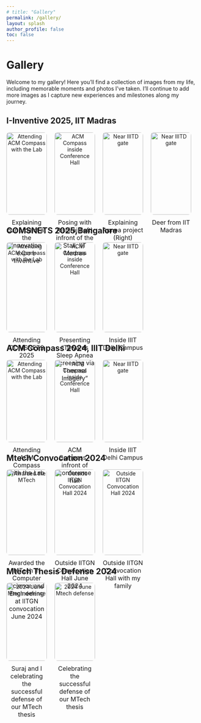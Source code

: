 ```yaml
---
# title: "Gallery"
permalink: /gallery/
layout: splash
author_profile: false
toc: false
---
```


<style>

.gallery-container {
  display: flex;
  flex-wrap: wrap;
  justify-content: flex-start;
  gap: 20px;
}
.gallery-item {
  width: calc(25% - 20px); 
  box-sizing: border-box;
  text-align: center;
}
.gallery-item img {
  width: 100%;
  height: auto; 
  object-fit: cover; 
  border-radius: 8px;
}
.gallery-item p {
  margin-top: 10px;
  font-size: 16px;
}

</style>
  

# Gallery 

Welcome to my gallery! Here you'll find a collection of images from my life, including memorable moments and photos I've taken. I'll continue to add more images as I capture new experiences and milestones along my journey.

## I-Inventive 2025, IIT Madras

:::{.gallery-container}
<div class="gallery-item">
  <img src="images/gallery/I-Inventive25_1.jpeg" alt="Attending ACM Compass with the Lab">
  <p>Explaining our project at the innovation expo I-Inventive</p>
</div>
<div class="gallery-item">
  <img src="images/gallery/I-Inventive25_2.jpeg" alt="ACM Compass inside Conference Hall">
  <p>Posing with Rishiraj (left) infront of the Stall, IIT Madras</p>
</div>
<div class="gallery-item">
  <img src="images/gallery/I-Inventive25_4.JPG" alt="Near IIITD gate">
  <p>Explaining Apnea project (Right)</p>
</div>
<div class="gallery-item">
  <img src="images/gallery/I-Inventive25_3.jpeg" alt="Near IIITD gate">
  <p>Deer from IIT Madras</p>
</div>
:::

## COMSNETS 2025,Bangalore

:::{.gallery-container}
<div class="gallery-item">
  <img src="images/gallery/COMSNETS3.jpeg" alt="Attending ACM Compass with the Lab">
  <p>Attending COMSNETS 2025</p>
</div>
<div class="gallery-item">
  <img src="images/gallery/COMSNETS2.JPG" alt="ACM Compass inside Conference Hall">
  <p>Presenting "Towards Sleep Apnea Screening via Thermal Imagery"</p>
</div>
<div class="gallery-item">
  <img src="images/gallery/COMSNETS1.JPG" alt="Near IIITD gate">
  <p>Inside IIIT Delhi Campus</p>
</div>
:::

## ACM Compass 2024, IIIT Delhi
<!-- <div class="gallery-container"> -->
:::{.gallery-container}
<div class="gallery-item">
  <img src="images/gallery/compass24.jpg" alt="Attending ACM Compass with the Lab">
  <p>Attending ACM Compass with the Lab</p>
</div>
<div class="gallery-item">
  <img src="images/gallery/ACM_Compass1.jpg" alt="ACM Compass inside Conference Hall">
  <p>ACM Compass - infront of conference hall</p>
</div>
<div class="gallery-item">
  <img src="images/gallery/IIITD1.jpg" alt="Near IIITD gate">
  <p>Inside IIIT Delhi Campus</p>
</div>
:::

## Mtech Convocation 2024

:::{.gallery-container}
<div class="gallery-item">
  <img src="images/gallery/convocation2.jpg" alt="Awarded the MTech">
  <p>Awarded the MTech in Computer Science and Engineering at IITGN convocation June 2024</p>
</div>
<div class="gallery-item">
  <img src="images/gallery/convocation.jpg" alt="Outside IITGN Convocation Hall 2024">
  <p>Outside IITGN Convocation Hall June 2024</p>
</div>
<div class="gallery-item">
  <img src="/images/gallery/convocation3.jpg" alt="Outside IITGN Convocation Hall 2024">
  <p>Outside IITGN Convocation Hall with my family</p>
</div>
:::

## Mtech Thesis Defense 2024

:::{.gallery-container}
<div class="gallery-item">
  <img src="images/gallery/MtechThesisDefense.jpg" alt="2024 June Mtech defense">
  <p>Suraj and I celebrating the successful defense of our MTech thesis</p>
</div>
<div class="gallery-item">
  <img src="images/gallery/MtechThesisDefense3.jpg" alt="2024 June Mtech defense">
  <p>Celebrating the successful defense of our MTech thesis</p>
</div>
:::
